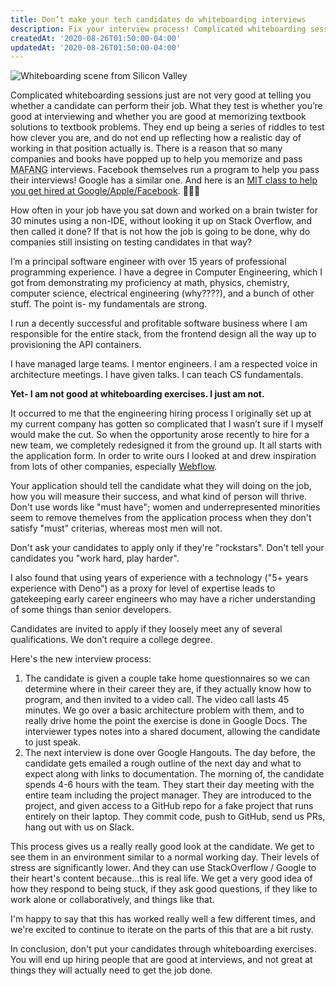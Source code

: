 ```yaml
---
title: Don’t make your tech candidates do whiteboarding interviews
description: Fix your interview process! Complicated whiteboarding sessions only test whether you’re good at interviewing and whether you are good at memorizing textbook solutions to textbook problems. They don't tell you if someone will be good at their job.
createdAt: '2020-08-26T01:50:00-04:00'
updatedAt: '2020-08-26T01:50:00-04:00'
---
```


<img alt="Whiteboarding scene from Silicon Valley" src="/static/img/dont-whiteboard-your-developers/silicon-valley-whiteboard.jpeg" className="w-full" />

Complicated whiteboarding sessions just are not very good at telling you whether a candidate can perform their job. What they test is whether you’re good at interviewing and whether you are good at memorizing textbook solutions to textbook problems. They end up being a series of riddles to test how clever you are, and do not end up reflecting how a realistic day of working in that position actually is. There is a reason that so many companies and books have popped up to help you memorize and pass <abbr title="Showing some love to Microsoft">MAFANG</abbr> interviews. Facebook themselves run a program to help you pass their interviews! Google has a similar one. And here is an [MIT class to help you get hired at Google/Apple/Facebook](https://courses.csail.mit.edu/iap/interview/index.php). 🤦🏾‍♂️

How often in your job have you sat down and worked on a brain twister for 30 minutes using a non-IDE, without looking it up on Stack Overflow, and then called it done? If that is not how the job is going to be done, why do companies still insisting on testing candidates in that way?

I’m a principal software engineer with over 15 years of professional programming experience. I have a degree in Computer Engineering, which I got from demonstrating my proficiency at math, physics, chemistry, computer science, electrical engineering (why????), and a bunch of other stuff. The point is- my fundamentals are strong.

I run a decently successful and profitable software business where I am responsible for the entire stack, from the frontend design all the way up to provisioning the API containers.

I have managed large teams. I mentor engineers. I am a respected voice in architecture meetings. I have given talks. I can teach CS fundamentals.

**Yet- I am not good at whiteboarding exercises. I just am not.**

It occurred to me that the engineering hiring process I originally set up at my current company has gotten so complicated that I wasn’t sure if I myself would make the cut. So when the opportunity arose recently to hire for a new team, we completely redesigned it from the ground up. It all starts with the application form. In order to write ours I looked at and drew inspiration from lots of other companies, especially [Webflow](https://webflow.com/).

Your application should tell the candidate what they will doing on the job, how you will measure their success, and what kind of person will thrive. Don't use words like "must have"; women and underrepresented minorities seem to remove themelves from the application process when they don't satisfy "must" criterias, whereas most men will not.

Don't ask your candidates to apply only if they're "rockstars". Don't tell your candidates you "work hard, play harder".

I also found that using years of experience with a technology ("5+ years experience with Deno") as a proxy for level of expertise leads to gatekeeping early career engineers who may have a richer understanding of some things than senior developers.

Candidates are invited to apply if they loosely meet any of several qualifications. We don’t require a college degree.

Here's the new interview process:

1. The candidate is given a couple take home questionnaires so we can determine where in their career they are, if they actually know how to program, and then invited to a video call. The video call lasts 45 minutes. We go over a basic architecture problem with them, and to really drive home the point the exercise is done in Google Docs. The interviewer types notes into a shared document, allowing the candidate to just speak.
2. The next interview is done over Google Hangouts. The day before, the candidate gets emailed a rough outline of the next day and what to expect along with links to documentation. The morning of, the candidate spends 4-6 hours with the team. They start their day meeting with the entire team including the project manager. They are introduced to the project, and given access to a GitHub repo for a fake project that runs entirely on their laptop. They commit code, push to GitHub, send us PRs, hang out with us on Slack.

This process gives us a really really good look at the candidate. We get to see them in an environment similar to a normal working day. Their levels of stress are significantly lower. And they can use StackOverflow / Google to their heart's content because...this is real life. We get a very good idea of how they respond to being stuck, if they ask good questions, if they like to work alone or collaboratively, and things like that.

I'm happy to say that this has worked really well a few different times, and we're excited to continue to iterate on the parts of this that are a bit rusty.

In conclusion, don't put your candidates through whiteboarding exercises. You will end up hiring people that are good at interviews, and not great at things they will actually need to get the job done.
